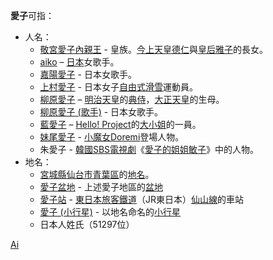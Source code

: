 '''愛子'''可指：
*人名：
**[[敬宮愛子內親王|敬宮愛子內親王]] - 皇族。[[今上天皇|今上天皇]][[德仁|德仁]]與[[皇后|皇后]][[雅子|雅子]]的長女。
**[[aiko|aiko]] – [[日本|日本]]女歌手。
**[[嘉陽愛子|嘉陽愛子]] - 日本女歌手。
**[[上村愛子|上村愛子]] - 日本女子[[自由式滑雪|自由式滑雪]]運動員。
**[[柳原愛子|柳原愛子]] – [[明治天皇|明治天皇]]的[[典侍|典侍]]，[[大正天皇|大正天皇]]的生母。
**[[柳原愛子_(歌手)|柳原愛子 (歌手)]] - 日本女歌手。
**[[藍愛子|藍愛子]] – [[Hello!_Project|Hello! Project]]的[[大小姐_(組合)|大小姐]]的一員。
**[[妹尾愛子|妹尾愛子]] - [[小魔女Doremi|小魔女Doremi]]登場人物。
** 朱愛子 - [[韓國|韓國]][[SBS|SBS]][[電視劇|電視劇]]《[[愛子的姐姐敏子|愛子的姐姐敏子]]》中的人物。
*地名：
**[[宮城縣|宮城縣]][[仙台市|仙台市]][[青葉區_(仙台市)|青葉區]]的[[地名|地名]]。
**[[愛子盆地|愛子盆地]] - 上述愛子地區的[[盆地|盆地]]
**[[愛子站|愛子站]] - [[東日本旅客鐵道|東日本旅客鐵道]]（JR東日本）[[仙山線|仙山線]]的車站
**[[愛子_(小行星)|愛子 (小行星)]] - 以地名命名的[[小行星|小行星]]
**日本人姓氏（51297位）
{{disambig|A|Cat=二字译名消歧义}}
[[Category:日语的名|Ai]]